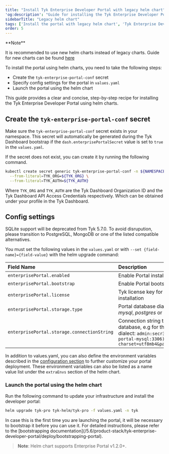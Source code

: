 ```yaml
---
title: "Install Tyk Enterprise Developer Portal with legacy helm chart"
'og:description': "Guide for installing the Tyk Enterprise Developer Portal in Kubernetes using helm"
sidebarTitle: "Legacy helm chart"
tags: ['Install the portal with legacy helm chart', 'Tyk Enterprise Developer Portal']
order: 5
---
```



<Warning>
**Note**

It is recommended to use new helm charts instead of legacy charts. Guide for new charts can be found [here](/5.6/product-stack/tyk-enterprise-developer-portal/deploy/install-tyk-enterprise-portal/install-portal-using-new-helm)
</Warning>


To install the portal using helm charts, you need to take the following steps:

- Create the `tyk-enterprise-portal-conf` secret
- Specify config settings for the portal in `values.yaml`
- Launch the portal using the helm chart

This guide provides a clear and concise, step-by-step recipe for installing the Tyk Enterprise Developer Portal using helm charts.

## Create the `tyk-enterprise-portal-conf` secret

Make sure the `tyk-enterprise-portal-conf` secret exists in your namespace. This secret will automatically be generated during the Tyk Dashboard bootstrap if the `dash.enterprisePortalSecret` value is set to `true` in the `values.yaml`.

If the secret does not exist, you can create it by running the following command.

```bash
kubectl create secret generic tyk-enterprise-portal-conf -n ${NAMESPACE} \
  --from-literal=TYK_ORG=${TYK_ORG} \
  --from-literal=TYK_AUTH=${TYK_AUTH}
```

Where `TYK_ORG` and `TYK_AUTH` are the Tyk Dashboard Organization ID and the Tyk Dashboard API Access Credentials respectively. Which can be obtained under your profile in the Tyk Dashboard.

## Config settings


<Note>
SQLite support will be deprecated from Tyk 5.7.0. To avoid disrupution, please transition to PostgreSQL, MongoDB or one of the listed compatible alternatives.
</Note>


You must set the following values in the `values.yaml` or with `--set {field-name}={field-value}` with the helm upgrade command:

| Field Name | Description |
| :---------- | :----------- |
| `enterprisePortal.enabled` | Enable Portal installation |
| `enterprisePortal.bootstrap` | Enable Portal bootstrapping |
| `enterprisePortal.license`| Tyk license key for your portal installation |
| `enterprisePortal.storage.type`| Portal database dialect, e.g *mysql*, *postgres* or *sqlite3* |
| `enterprisePortal.storage.connectionString` | Connection string to the Portal's database, e.g for the mysql dialect: `admin:secr3t@tcp(tyk-portal-mysql:3306)/portal?charset=utf8mb4&parseTime=true` |

In addition to values.yaml, you can also define the environment variables described in the [configuration section](/5.6/product-stack/tyk-enterprise-developer-portal/deploy/configuration) to further customize your portal deployment. These environment variables can also be listed as a name value list under the `extraEnvs` section of the helm chart.

### Launch the portal using the helm chart

Run the following command to update your infrastructure and install the developer portal:

```bash
helm upgrade tyk-pro tyk-helm/tyk-pro -f values.yaml -n tyk
```


<Note>
In case this is the first time you are launching the portal, it will be necessary to bootstrap it before you can use it. For detailed instructions, please refer to the [bootstrapping documentation](/5.6/product-stack/tyk-enterprise-developer-portal/deploy/bootstrapping-portal).
</Note>


> **Note**: Helm chart supports Enterprise Portal v1.2.0+.
